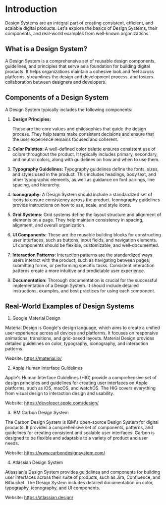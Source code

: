# Introduction

Design Systems are an integral part of creating consistent, efficient, and scalable digital products.
Let's explore the basics of Design Systems, their components, and real-world examples from well-known organizations.

## What is a Design System?

A Design System is a comprehensive set of reusable design components, guidelines, and principles that serve as a foundation for building digital products. It helps organizations maintain a cohesive look and feel across platforms, streamlines the design and development process, and fosters collaboration between designers and developers.

## Components of a Design System

A Design System typically includes the following components:

1. **Design Principles:**

   These are the core values and philosophies that guide the design process. They help teams make consistent decisions and ensure that the user experience remains focused and coherent.

2. **Color Palettes:**
   A well-defined color palette ensures consistent use of colors throughout the product. It typically includes primary, secondary, and neutral colors, along with guidelines on how and when to use them.

3. **Typography Guidelines:**
   Typography guidelines define the fonts, sizes, and styles used in the product. This includes headings, body text, and other typographic elements, as well as guidance on font pairings, line spacing, and hierarchy.

4. **Iconography:**
   A Design System should include a standardized set of icons to ensure consistency across the product. Iconography guidelines provide instructions on how to use, scale, and style icons.

5. **Grid Systems:**
   Grid systems define the layout structure and alignment of elements on a page. They help maintain consistency in spacing, alignment, and overall organization.

6. **UI Components:**
   These are the reusable building blocks for constructing user interfaces, such as buttons, input fields, and navigation elements. UI components should be flexible, customizable, and well-documented.

7. **Interaction Patterns:**
   Interaction patterns are the standardized ways users interact with the product, such as navigating between pages, submitting forms, or performing specific tasks. Consistent interaction patterns create a more intuitive and predictable user experience.

8. **Documentation:**
   Thorough documentation is crucial for the successful implementation of a Design System. It should include detailed instructions, examples, and best practices for using each component.

## Real-World Examples of Design Systems

1. Google Material Design

Material Design is Google's design language, which aims to create a unified user experience across all devices and platforms. It focuses on responsive animations, transitions, and grid-based layouts. Material Design provides detailed guidelines on color, typography, iconography, and interaction patterns.

Website: https://material.io/

2. Apple Human Interface Guidelines

Apple's Human Interface Guidelines (HIG) provide a comprehensive set of design principles and guidelines for creating user interfaces on Apple platforms, such as iOS, macOS, and watchOS. The HIG covers everything from visual design to interaction design and usability.

Website: https://developer.apple.com/design/

3. IBM Carbon Design System

The Carbon Design System is IBM's open-source Design System for digital products. It provides a comprehensive set of components, patterns, and guidelines for creating consistent and scalable user interfaces. Carbon is designed to be flexible and adaptable to a variety of product and user needs.

Website: https://www.carbondesignsystem.com/

4. Atlassian Design System

Atlassian's Design System provides guidelines and components for building user interfaces across their suite of products, such as Jira, Confluence, and Bitbucket. The Design System includes detailed documentation on color, typography, iconography, and UI components.

Website: https://atlassian.design/
